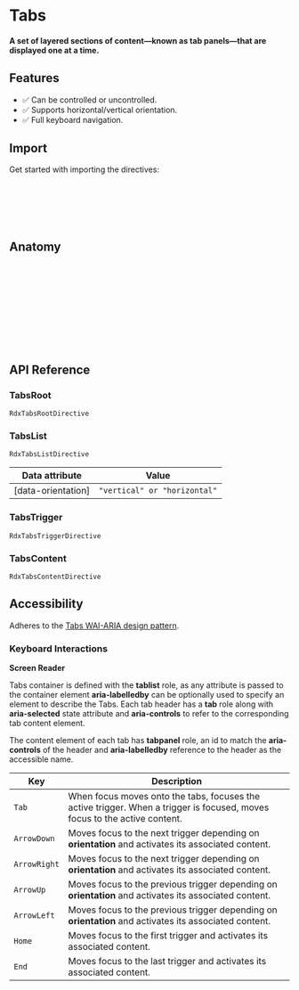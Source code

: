 
<Meta title="Primitives/Tabs" />

# Tabs

#### A set of layered sections of content—known as tab panels—that are displayed one at a time.

<Canvas sourceState="hidden" of={TabsStories.Default} />

## Features

- ✅ Can be controlled or uncontrolled.
- ✅ Supports horizontal/vertical orientation.
- ✅ Full keyboard navigation.

## Import

Get started with importing the directives:

```typescript
import {
    RdxTabsRootDirective,
    RdxTabsListDirective,
    RdxTabsTriggerDirective,
    RdxTabsContentDirective } from '@radix-ng/primitives/tabs';
```

## Anatomy

```html
<div rdxTabsRoot>
    <div rdxTabsList>
        <button rdxTabsTrigger></button>
        <button rdxTabsTrigger></button>
        <button rdxTabsTrigger></button>
    </div>
    <div rdxTabsContent></div>
    <div rdxTabsContent></div>
    <div rdxTabsContent></div>
</div>
```

## API Reference

### TabsRoot

`RdxTabsRootDirective`

<ArgTypes of={RdxTabsRootDirective} />

### TabsList

`RdxTabsListDirective`

| Data attribute     | Value                                   |
|--------------------|-----------------------------------------|
| [data-orientation] | <code>"vertical" or "horizontal"</code> |

### TabsTrigger

`RdxTabsTriggerDirective`

<ArgTypes of={RdxTabsTriggerDirective} />

### TabsContent

`RdxTabsContentDirective`

<ArgTypes of={RdxTabsContentDirective} />

## Accessibility

Adheres to the [Tabs WAI-ARIA design pattern](https://www.w3.org/WAI/ARIA/apg/patterns/tabs).

### Keyboard Interactions

**Screen Reader**

Tabs container is defined with the **tablist** role, as any attribute is passed to the container element **aria-labelledby** can be
optionally used to specify an element to describe the Tabs. Each tab header has a **tab** role along with **aria-selected**
state attribute and **aria-controls** to refer to the corresponding tab content element.

The content element of each tab has **tabpanel** role, an id to match the **aria-controls** of the header and **aria-labelledby**
reference to the header as the accessible name.

| Key          | Description                                                                                                               |
|--------------|---------------------------------------------------------------------------------------------------------------------------|
| `Tab`        | When focus moves onto the tabs, focuses the active trigger. When a trigger is focused, moves focus to the active content. |
| `ArrowDown`  | Moves focus to the next trigger depending on **orientation** and activates its associated content.                        |
| `ArrowRight` | Moves focus to the next trigger depending on **orientation** and activates its associated content.                        |
| `ArrowUp`    | Moves focus to the previous trigger depending on **orientation** and activates its associated content.                    |
| `ArrowLeft`  | Moves focus to the previous trigger depending on **orientation** and activates its associated content.                    |
| `Home`       | Moves focus to the first trigger and activates its associated content.                                                    |
| `End`        | Moves focus to the last trigger and activates its associated content.                                                     |
